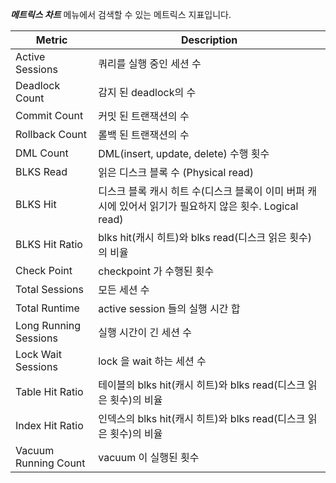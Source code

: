 ***메트릭스 차트*** 메뉴에서 검색할 수 있는 메트릭스 지표입니다.

<!-- 추후 업데이트 필요 관련 지표 추가 및 필드 값으로 교체 -->

<div class='metric'>

| Metric | Description |
|--|--|
|Active Sessions|쿼리를 실행 중인 세션 수 |
|Deadlock Count|감지 된 deadlock의 수 |
|Commit Count|커밋 된 트랜잭션의 수 |
|Rollback Count|롤백 된 트랜잭션의 수 |
|DML Count|DML(insert, update, delete) 수행 횟수 |
|BLKS Read|읽은 디스크 블록 수 (Physical read) |
|BLKS Hit|디스크 블록 캐시 히트 수(디스크 블록이 이미 버퍼 캐시에 있어서 읽기가 필요하지 않은 횟수. Logical read) |
|BLKS Hit Ratio|blks hit(캐시 히트)와 blks read(디스크 읽은 횟수)의 비율 |
|Check Point|checkpoint 가 수행된 횟수 |
|Total Sessions|모든 세션 수 |
|Total Runtime|active session 들의 실행 시간 합 |
|Long Running Sessions|실행 시간이 긴 세션 수 |
|Lock Wait Sessions|lock 을 wait 하는 세션 수 |
|Table Hit Ratio|테이블의 blks hit(캐시 히트)와 blks read(디스크 읽은 횟수)의 비율 |
|Index Hit Ratio|인덱스의 blks hit(캐시 히트)와 blks read(디스크 읽은 횟수)의 비율 |
|Vacuum Running Count|vacuum 이 실행된 횟수 |

</div>